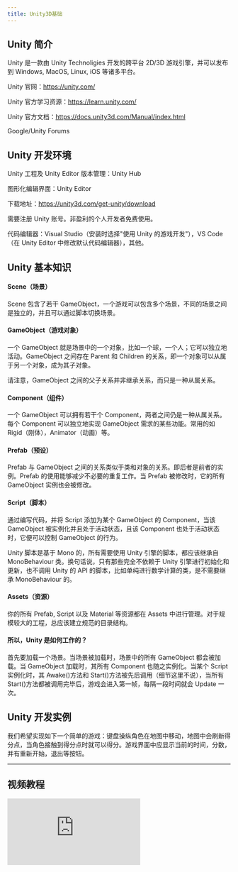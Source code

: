 ```yaml
---
title: Unity3D基础
---
```


## Unity 简介

Unity 是一款由 Unity Technoligies 开发的跨平台 2D/3D 游戏引擎，并可以发布到 Windows, MacOS, Linux, iOS 等诸多平台。

Unity 官网：https://unity.com/

Unity 官方学习资源：https://learn.unity.com/

Unity 官方文档：https://docs.unity3d.com/Manual/index.html

Google/Unity Forums

## Unity 开发环境

Unity 工程及 Unity Editor 版本管理：Unity Hub

图形化编辑界面：Unity Editor

下载地址：https://unity3d.com/get-unity/download

需要注册 Unity 账号。非盈利的个人开发者免费使用。

代码编辑器：Visual Studio（安装时选择"使用 Unity 的游戏开发"），VS Code（在 Unity Editor 中修改默认代码编辑器），其他。

## Unity 基本知识

#### Scene（场景）

Scene 包含了若干 GameObject，一个游戏可以包含多个场景，不同的场景之间是独立的，并且可以通过脚本切换场景。

#### GameObject（游戏对象）

一个 GameObject 就是场景中的一个对象，比如一个球，一个人；它可以独立地活动。GameObject 之间存在 Parent 和 Children 的关系，即一个对象可以从属于另一个对象，成为其子对象。

请注意，GameObject 之间的父子关系并非继承关系，而只是一种从属关系。

#### Component（组件）

一个 GameObject 可以拥有若干个 Component，两者之间仍是一种从属关系。每个 Component 可以独立地实现 GameObject 需求的某些功能。常用的如 Rigid（刚体），Animator（动画）等。

#### Prefab（预设）

Prefab 与 GameObject 之间的关系类似于类和对象的关系。即后者是前者的实例。Prefab 的使用能够减少不必要的重复工作。当 Prefab 被修改时，它的所有 GameObject 实例也会被修改。

#### Script（脚本）

通过编写代码，并将 Script 添加为某个 GameObject 的 Component，当该 GameObject 被实例化并且处于活动状态，且该 Component 也处于活动状态时，它便可以控制 GameObject 的行为。

Unity 脚本是基于 Mono 的，所有需要使用 Unity 引擎的脚本，都应该继承自 MonoBehaviour 类。换句话说，只有那些完全不依赖于 Unity 引擎进行初始化和更新，也不调用 Unity 的 API 的脚本，比如单纯进行数学计算的类，是不需要继承 MonoBehaviour 的。

#### Assets（资源）

你的所有 Prefab, Script 以及 Material 等资源都在 Assets 中进行管理。对于规模较大的工程，总应该建立规范的目录结构。

#### 所以，Unity 是如何工作的？

首先要加载一个场景。当场景被加载时，场景中的所有 GameObject 都会被加载。当 GameObject 加载时，其所有 Component 也随之实例化。当某个 Script 实例化时，其 Awake()方法和 Start()方法被先后调用（细节这里不说），当所有 Start()方法都被调用完毕后，游戏会进入第一帧，每隔一段时间就会 Update 一次。

## Unity 开发实例

我们希望实现如下一个简单的游戏：键盘操纵角色在地图中移动，地图中会刷新得分点，当角色接触到得分点时就可以得分。游戏界面中应显示当前的时间，分数，并有重新开始，退出等按钮。

---

## 视频教程

<div style={{ position: "relative", padding: "30% 45%" }}>
  <iframe
    style={{
      position: "absolute",
      width: "100%",
      height: "100%",
      left: 0,
      top: 0,
    }}
    src="https://player.bilibili.com/player.html?aid=243753051&cid=212402150&page=9&as_wide=1&high_quality=1&danmaku=0"
    frameborder="no"
    scrolling="no"
    allowfullscreen="true"
  ></iframe>
</div>
